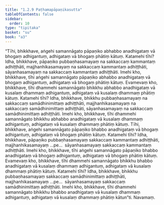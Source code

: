 ```yaml
---
title: "1.2.9 Paṭhamapāpaṇikasutta"
tableOfContents: false
sidebar:
  order: 10
type: "tipitaka"
basket: "su"
book: "a3"
---
```



<DynamicBreadcrumb />

<Division number="19" book="a3">

<Paragraph number="78" book="a3">
“Tīhi, bhikkhave, aṅgehi samannāgato pāpaṇiko abhabbo anadhigataṃ vā bhogaṃ adhigantuṃ, adhigataṃ vā bhogaṃ phātiṃ kātuṃ. Katamehi tīhi? Idha, bhikkhave, pāpaṇiko pubbaṇhasamayaṃ na sakkaccaṃ kammantaṃ adhiṭṭhāti, majjhanhikasamayaṃ na sakkaccaṃ kammantaṃ adhiṭṭhāti, sāyanhasamayaṃ na sakkaccaṃ kammantaṃ adhiṭṭhāti. Imehi kho, bhikkhave, tīhi aṅgehi samannāgato pāpaṇiko abhabbo anadhigataṃ vā bhogaṃ adhigantuṃ, adhigataṃ vā bhogaṃ phātiṃ kātuṃ.
</Paragraph>

<Paragraph number="79" book="a3">
Evamevaṃ kho, bhikkhave, tīhi dhammehi samannāgato bhikkhu abhabbo anadhigataṃ vā kusalaṃ dhammaṃ adhigantuṃ, adhigataṃ vā kusalaṃ dhammaṃ phātiṃ kātuṃ. Katamehi tīhi? Idha, bhikkhave, bhikkhu pubbaṇhasamayaṃ na sakkaccaṃ samādhinimittaṃ adhiṭṭhāti, majjhanhikasamayaṃ na sakkaccaṃ samādhinimittaṃ adhiṭṭhāti, sāyanhasamayaṃ na sakkaccaṃ samādhinimittaṃ adhiṭṭhāti. Imehi kho, bhikkhave, tīhi dhammehi samannāgato bhikkhu abhabbo anadhigataṃ vā kusalaṃ dhammaṃ adhigantuṃ, adhigataṃ vā kusalaṃ dhammaṃ phātiṃ kātuṃ.
</Paragraph>

<Paragraph number="80" book="a3">
Tīhi, bhikkhave, aṅgehi samannāgato pāpaṇiko bhabbo anadhigataṃ vā bhogaṃ adhigantuṃ, adhigataṃ vā bhogaṃ phātiṃ kātuṃ. Katamehi tīhi? Idha, bhikkhave, pāpaṇiko pubbaṇhasamayaṃ sakkaccaṃ kammantaṃ adhiṭṭhāti, majjhanhikasamayaṃ …pe…  sāyanhasamayaṃ sakkaccaṃ kammantaṃ adhiṭṭhāti. Imehi kho, bhikkhave, tīhi aṅgehi samannāgato pāpaṇiko bhabbo anadhigataṃ vā bhogaṃ adhigantuṃ, adhigataṃ vā bhogaṃ phātiṃ kātuṃ.
</Paragraph>

<Paragraph number="81" book="a3">
Evamevaṃ kho, bhikkhave, tīhi dhammehi samannāgato bhikkhu bhabbo anadhigataṃ vā kusalaṃ dhammaṃ adhigantuṃ, adhigataṃ vā kusalaṃ dhammaṃ phātiṃ kātuṃ. Katamehi tīhi? Idha, bhikkhave, bhikkhu pubbaṇhasamayaṃ sakkaccaṃ samādhinimittaṃ adhiṭṭhāti, majjhanhikasamayaṃ …pe…  sāyanhasamayaṃ sakkaccaṃ samādhinimittaṃ adhiṭṭhāti. Imehi kho, bhikkhave, tīhi dhammehi samannāgato bhikkhu bhabbo anadhigataṃ vā kusalaṃ dhammaṃ adhigantuṃ, adhigataṃ vā kusalaṃ dhammaṃ phātiṃ kātun”ti.

</Paragraph>
</Division>

<Paragraph number="82" type="center" book="a3">
Navamaṃ.
</Paragraph>